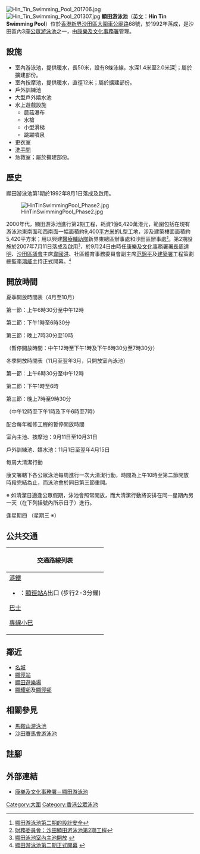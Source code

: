 [[File:Hin_Tin_Swimming_Pool_201706.jpg|thumb]]
[[File:Hin_Tin_Swimming_Pool_201307.jpg|thumb]]
'''顯田游泳池'''（[[英文|英文]]：'''Hin Tin Swimming Pool'''）位於[[香港|香港]][[新界|新界]][[沙田區|沙田區]][[大圍|大圍]][[車公廟路|車公廟路]]68號，於1992年落成，是沙田區內3座[[公眾游泳池|公眾游泳池]]之一，由[[康樂及文化事務署|康樂及文化事務署]]管理。

== 設施 ==
*室內游泳池，提供暖水，長50米，設有8條泳線，水深1.4米至2.0米深<small><ref>[http://www.info.gov.hk/gia/general/200707/13/P200707130306.htm 顯田游泳池第二期的設計安全]</ref></small>；屬於擴建部份。
*室內按摩池，提供暖水，直徑12米；屬於擴建部份。
*戶外訓練池
*大型戶外嬉水池
*水上遊戲設施
**蘑菇瀑布
**水槍
**小型滑梯
**跳躍噴泉
*更衣室
*[[洗手間|洗手間]]
*急救室；屬於擴建部份。

== 歷史 ==
顯田游泳池第1期於1992年8月1日落成及啟用。

[[File:HinTinSwimmingPool_Phase2.jpg|thumb]]

2000年代，顯田游泳池進行第2期工程，耗資1億6,420萬港元，範圍包括在現有游泳池東南面和西南面一幅面積約9,400[[平方米|平方米]]的L型工地，涉及建築樓面面積約5,420平方米；用以興建[[醫療輔助隊|醫療輔助隊]]新界東總區辦事處和沙田區辦事處<small><ref>[http://www.legco.gov.hk/yr03-04/chinese/fc/pwsc/papers/p04-27c.pdf 財務委員會：沙田顯田游泳池第2期工程]</ref></small>。第2期設施於2007年7月11日落成及啟用<small><ref>[http://www.news.gov.hk/tc/category/healthandcommunity/070710/html/070710tc05004.htm 顯田泳池室內主池開放] {{webarchive|url=https://web.archive.org/web/20080418004129/http://www.news.gov.hk/tc/category/healthandcommunity/070710/html/070710tc05004.htm |date=2008-04-18 }}</ref></small>，於9月24日由時任[[康樂及文化事務署署長|康樂及文化事務署署長]][[周達明|周達明]]、[[沙田區議會|沙田區議會]]主席[[韋國洪|韋國洪]]、社區體育事務委員會副主席[[范錦平|范錦平]]及[[建築署|建築署]]工程策劃總監[[李鴻威|李鴻威]]主持正式開幕。<small><ref>[http://www.lcsd.hk/b5/ppr_release_det.php?pd=20070924&ps=04 顯田游泳池第二期正式開幕] {{webarchive|url=https://web.archive.org/web/20081006211901/http://www.lcsd.hk/b5/ppr_release_det.php?pd=20070924&ps=04 |date=2008-10-06 }}</ref></small>

== 開放時間 ==

夏季開放時間表（4月至10月）

第一節：上午6時30分至中午12時

第二節：下午1時至6時30分

第三節：晚上7時30分至10時

（暫停開放時間：中午12時至下午1時及下午6時30分至7時30分）

冬季開放時間表（11月至翌年3月，只開放室內泳池）

第一節：上午6時30分至中午12時

第二節：下午1時至6時

第三節：晚上7時至9時30分

（中午12時至下午1時及下午6時至7時）

配合每年維修工程的暫停開放時間

室內主池、按摩池：9月11日至10月31日

戶外訓練池、嬉水池：11月1日至翌年4月15日

每周大清潔行動

康文署轄下各公眾泳池每周進行一次大清潔行動，時間為上午10時至第二節開放時段完結為止，而泳池會於同日第三節重開。

※ 如清潔日適逢公眾假期，泳池會照常開放，而大清潔行動將安排在同一星期內另一天（在下列括號內所示日子）進行。

逢星期四 
（星期三 ※）

==公共交通==
{| class="mw-collapsible mw-collapsed wikitable" style="margin: 0 auto; width: auto;" 
! 交通路線列表
|-
|
;[[港鐵|港鐵]]
*{{港鐵路線標誌|TML}}<!--{{港鐵路線標誌|TML}}-->：[[顯徑站|顯徑站]]A出口 (步行2-3分鐘)

;[[香港巴士|巴士]]
{{九龍新界巴士簡單列表|46S|46X|80|80A|80P|81S|85B|87B|88K|281M|286X|N281}}
{{過海隧道巴士簡單列表|686|985|985B}}
;[[香港小巴|專線小巴]]
{{新界專線小巴簡單列表|68S|803K|812}}
|}

== 鄰近 ==
*[[名城_(香港)|名城]]
*[[顯徑站|顯徑站]]
*[[顯田遊樂場|顯田遊樂場]]
*[[顯徑邨#顯耀邨|顯耀邨]]及[[顯徑邨|顯徑邨]]

== 相關參見 ==
* [[馬鞍山游泳池|馬鞍山游泳池]]
* [[沙田賽馬會游泳池|沙田賽馬會游泳池]]

==註腳==
<div class="references-small">
<references />
</div>

== 外部連結 ==
*[https://www.lcsd.gov.hk/clpss/tc/webApp/Swimming.do?swpId=33 康樂及文化事務署－顯田游泳池]

{{香港公眾泳池}}

[[Category:大圍|Category:大圍]]
[[Category:香港公眾泳池|Category:香港公眾泳池]]